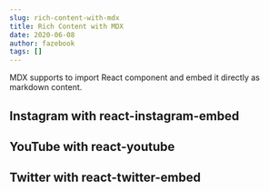 ```yaml
---
slug: rich-content-with-mdx
title: Rich Content with MDX
date: 2020-06-08
author: fazebook
tags: []
---
```


MDX supports to import React component and embed it directly as markdown content.

## Instagram with react-instagram-embed

<p>
    <InstagramEmbed
        url="https://instagr.am/p/Zw9o4/"
        maxWidth={320}
        hideCaption={true}
    />
</p>

## YouTube with react-youtube

<p>
    <YouTube videoId={"2g811Eo7K8U"} containerClassName={"youtube-container"} />
</p>

## Twitter with react-twitter-embed

<p>
    <TwitterTweetEmbed tweetId={"933354946111705097"} />
</p>
